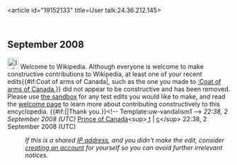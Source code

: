 <article id="19152133" title=User talk:24.36.212.145>
	<talkpage id="19152133" title="User talk:24.36.212.145">


== September 2008 ==
[[Image:Information.svg|25px]]  Welcome to Wikipedia. Although everyone is welcome to make constructive contributions to Wikipedia, at least one of your recent edits{{#if:Coat of arms of Canada|, such as the one you made to [[:Coat of arms of Canada]],}} did not appear to be constructive and has been removed. Please use [[Wikipedia:Sandbox|the sandbox]] for any test edits you would like to make, and read the [[Wikipedia:Welcoming committee/Welcome to Wikipedia|welcome page]] to learn more about contributing constructively to this encyclopedia. {{#if:|{{{2}}}|Thank you.}}&lt;!-- Template:uw-vandalism1 --&gt; ''22:38, 2 September 2008 (UTC)'' [[User:PrinceOfCanada|Prince of Canada]]&lt;sup&gt;[[User talk:PrinceOfCanada#top| t]] | [[Special:Contributions/PrinceOfCanada|c]]&lt;/sup&gt; 22:38, 2 September 2008 (UTC)
:''If this is a shared [[IP address]], and you didn't make the edit, consider [[Wikipedia:Why create an account?|creating an account]] for yourself so you can avoid further irrelevant notices.''
	</talkpage>
</article>